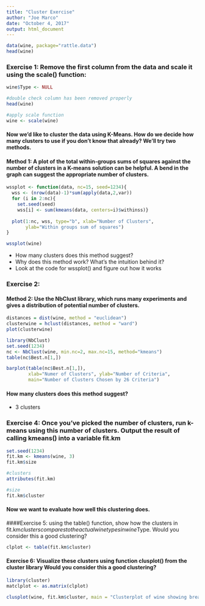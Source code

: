 ---
title: "Cluster Exercise"
author: "Joe Marco"
date: "October 4, 2017"
output: html_document
---
```{r}
data(wine, package="rattle.data")
head(wine)
```

### Exercise 1: Remove the first column from the data and scale it using the scale() function:
```{r}
wine$Type <- NULL

#double check column has been removed properly
head(wine)

#apply scale function
wine <- scale(wine)
```


#### Now we'd like to cluster the data using K-Means. How do we decide how many clusters to use if you don't know that already? We'll try two methods.

#### Method 1: A plot of the total within-groups sums of squares against the number of clusters in a K-means solution can be helpful. A bend in the graph can suggest the appropriate number of clusters. 
```{r}
wssplot <- function(data, nc=15, seed=1234){
  wss <- (nrow(data)-1)*sum(apply(data,2,var))
  for (i in 2:nc){
    set.seed(seed)
    wss[i] <- sum(kmeans(data, centers=i)$withinss)}
  
  plot(1:nc, wss, type="b", xlab="Number of Clusters",
       ylab="Within groups sum of squares")
}

wssplot(wine)
```
* How many clusters does this method suggest?
* Why does this method work? What's the intuition behind it?
* Look at the code for wssplot() and figure out how it works


### Exercise 2:

#### Method 2: Use the NbClust library, which runs many experiments and gives a distribution of potential number of clusters.
```{r}
distances = dist(wine, method = "euclidean")
clusterwine = hclust(distances, method = "ward")
plot(clusterwine)
```


```{r}
library(NbClust)
set.seed(1234)
nc <- NbClust(wine, min.nc=2, max.nc=15, method="kmeans")
table(nc$Best.n[1,])
```

```{r}
barplot(table(nc$Best.n[1,]),
        xlab="Numer of Clusters", ylab="Number of Criteria",
        main="Number of Clusters Chosen by 26 Criteria")
```


#### How many clusters does this method suggest?
* 3 clusters



### Exercise 4: Once you've picked the number of clusters, run k-means using this number of clusters. Output the result of calling kmeans() into a variable fit.km
```{r}
set.seed(1234)
fit.km <- kmeans(wine, 3)
fit.km$size

#clusters
attributes(fit.km)

#size
fit.km$cluster
```


#### Now we want to evaluate how well this clustering does.

####Exercise 5: using the table() function, show how the clusters in fit.km$clusters compares to the actual wine types in wine$Type. Would you consider this a good clustering?
```{r}
clplot <- table(fit.km$cluster)
```

#### Exercise 6: Visualize these clusters using  function clusplot() from the cluster library Would you consider this a good clustering?

```{r}

library(cluster)
matclplot <- as.matrix(clplot)

clusplot(wine, fit.km$cluster, main = "Clusterplot of wine showing breakdown of 3 clusters")

```







